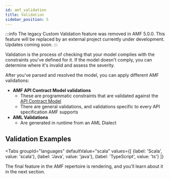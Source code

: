 ```yaml
---
id: amf_validation
title: Validation
sidebar_position: 5
---
```


:::info
The legacy Custom Validation feature was removed in AMF 5.0.0. This feature will be replaced by
an external project currently under development. Updates coming soon.
:::

Validation is the process of checking that your model complies with the constraints you've defined for it.
If the model doesn't comply, you can determine where it's invalid and assess the severity.

After you've parsed and resolved the model, you can apply different AMF validations:
- **AMF API Contract Model validations**
  - These are programmatic constraints that are validated against the [API Contract Model](/docs/amf/using-amf/amf_model)
  - There are general validations, and validations specific to every API specification AMF supports
- **AML Validations**
  - Are generated in runtime from an AML Dialect

## Validation Examples

<Tabs
    groupId="languages"
    defaultValue="scala"
    values={[
        {label: 'Scala', value: 'scala'},
        {label: 'Java', value: 'java'},
        {label: 'TypeScript', value: 'ts'}
    ]}
>

<TabItem value="scala">
    <CodeGetter
        language='scala'
        example='ValidationTest.scala'
    />
</TabItem>
<TabItem value="java">
    <CodeGetter
        language='java'
        example='ValidationTest.java'
    />
</TabItem>
<TabItem value="ts">
    <CodeGetter
        language='ts'
        example='validation.spec.ts'
    />
</TabItem>
</Tabs>


The final feature in the AMF repertoire is rendering, and you'll learn about it in the next section.
